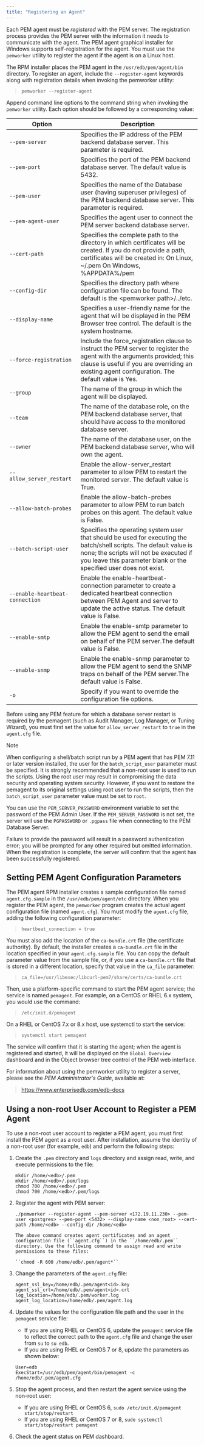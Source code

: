 ```yaml
---
title: "Registering an Agent"
---
```


<div id="registering_agent" class="registered_link"></div>

Each PEM agent must be *registered* with the PEM server. The registration process provides the PEM server with the information it needs to communicate with the agent. The PEM agent graphical installer for Windows supports self-registration for the agent. You must use the `pemworker` utility to register the agent if the agent is on a Linux host.

The RPM installer places the PEM agent in the `/usr/edb/pem/agent/bin` directory. To register an agent, include the `--register-agent` keywords along with registration details when invoking the pemworker utility:

> `pemworker --register-agent`

Append command line options to the command string when invoking the `pemworker` utility. Each option should be followed by a corresponding value:

| Option                          | Description                                                                                                                                                                                                                        |
| ------------------------------- | ---------------------------------------------------------------------------------------------------------------------------------------------------------------------------------------------------------------------------------- |
| `--pem-server`                  | Specifies the IP address of the PEM backend database server. This parameter is required.                                                                                                                                           |
| `--pem-port`                    | Specifies the port of the PEM backend database server. The default value is 5432.                                                                                                                                                  |
| `--pem-user`                    | Specifies the name of the Database user (having superuser privileges) of the PEM backend database server. This parameter is required.                                                                                              |
| `--pem-agent-user`              | Specifies the agent user to connect the PEM server backend database server.                                                                                                                                                        |
| `--cert-path`                   | Specifies the complete path to the directory in which certificates will be created. If you do not provide a path, certificates will be created in: On Linux, ~/.pem On Windows, %APPDATA%/pem                                      |
| `--config-dir`                  | Specifies the directory path where configuration file can be found. The default is the &lt;pemworker path>/../etc.                                                                                                                 |
| `--display-name`                | Specifies a user-friendly name for the agent that will be displayed in the PEM Browser tree control. The default is the system hostname.                                                                                           |
| `--force-registration`          | Include the force_registration clause to instruct the PEM server to register the agent with the arguments provided; this clause is useful if you are overriding an existing agent configuration. The default value is Yes.         |
| `--group`                       | The name of the group in which the agent will be displayed.                                                                                                                                                                        |
| `--team`                        | The name of the database role, on the PEM backend database server, that should have access to the monitored database server.                                                                                                       |
| `--owner`                       | The name of the database user, on the PEM backend database server, who will own the agent.                                                                                                                                         |
| `--allow_server_restart`        | Enable the allow-server_restart parameter to allow PEM to restart the monitored server. The default value is True.                                                                                                                 |
| `--allow-batch-probes`          | Enable the allow-batch-probes parameter to allow PEM to run batch probes on this agent. The default value is False.                                                                                                                |
| `--batch-script-user`           | Specifies the operating system user that should be used for executing the batch/shell scripts. The default value is none; the scripts will not be executed if you leave this parameter blank or the specified user does not exist. |
| `--enable-heartbeat-connection` | Enable the enable-heartbeat-connection parameter to create a dedicated heartbeat connection between PEM Agent and server to update the active status. The default value is False.                                                  |
| `--enable-smtp`                 | Enable the enable-smtp parameter to allow the PEM agent to send the email on behalf of the PEM server.The default value is False.                                                                                                  |
| `--enable-snmp`                 | Enable the enable-snmp parameter to allow the PEM agent to send the SNMP traps on behalf of the PEM server.The default value is False.                                                                                             |
| `-o`                            | Specify if you want to override the configuration file options.                                                                                                                                                                    |

Before using any PEM feature for which a database server restart is required by the pemagent (such as Audit Manager, Log Manager, or Tuning Wizard), you must first set the value for `allow_server_restart` to `true` in the `agent.cfg` file.

<div class="note">

<div class="title">

Note

</div>

When configuring a shell/batch script run by a PEM agent that has PEM 7.11 or later version installed, the user for the `batch_script_user` parameter must be specified. It is strongly recommended that a non-root user is used to run the scripts. Using the root user may result in compromising the data security and operating system security. However, if you want to restore the pemagent to its original settings using root user to run the scripts, then the `batch_script_user` parameter value must be set to `root`.

</div>

You can use the `PEM_SERVER_PASSWORD` environment variable to set the password of the PEM Admin User. If the `PEM_SERVER_PASSWORD` is not set, the server will use the `PGPASSWORD` or `.pgpass` file when connecting to the PEM Database Server.

Failure to provide the password will result in a password authentication error; you will be prompted for any other required but omitted information. When the registration is complete, the server will confirm that the agent has been successfully registered.

## Setting PEM Agent Configuration Parameters

The PEM agent RPM installer creates a sample configuration file named `agent.cfg.sample` in the `/usr/edb/pem/agent/etc` directory. When you register the PEM agent, the `pemworker` program creates the actual agent configuration file (named `agent.cfg`). You must modify the `agent.cfg` file, adding the following configuration parameter:

> `heartbeat_connection = true`

You must also add the location of the `ca-bundle.crt` file (the certificate authority). By default, the installer creates a `ca-bundle.crt` file in the location specified in your `agent.cfg.sample` file. You can copy the default parameter value from the sample file, or, if you use a `ca-bundle.crt` file that is stored in a different location, specify that value in the `ca_file` parameter:

> `ca_file=/usr/libexec/libcurl-pem7/share/certs/ca-bundle.crt`

Then, use a platform-specific command to start the PEM agent service; the service is named `pemagent`. For example, on a CentOS or RHEL 6.x system, you would use the command:

> `/etc/init.d/pemagent`

On a RHEL or CentOS 7.x or 8.x host, use systemctl to start the service:

> `systemctl start pemagent`

The service will confirm that it is starting the agent; when the agent is registered and started, it will be displayed on the `Global Overview` dashboard and in the Object browser tree control of the PEM web interface.

For information about using the pemworker utility to register a server, please see the *PEM Administrator's Guide*, available at:

> <https://www.enterprisedb.com/edb-docs>

## Using a non-root User Account to Register a PEM Agent

To use a non-root user account to register a PEM agent, you must first install the PEM agent as a root user. After installation, assume the identity of a non-root user (for example, `edb`) and perform the following steps:

1.  Create the `.pem` directory and `logs` directory and assign read, write, and execute permissions to the file:

    ```text
    mkdir /home/<edb>/.pem
    mkdir /home/<edb>/.pem/logs
    chmod 700 /home/<edb>/.pem
    chmod 700 /home/<edb>/.pem/logs
    ```

2.  Register the agent with PEM server:

    ```text
    ./pemworker --register-agent --pem-server <172.19.11.230> --pem-user <postgres> --pem-port <5432> --display-name <non_root> --cert-path /home/<edb> --config-dir /home/<edb>

    The above command creates agent certificates and an agent configuration file (``agent.cfg``) in the ``/home/edb/.pem`` directory. Use the following command to assign read and write permissions to these files:

    ``chmod -R 600 /home/edb/.pem/agent*``
    ```

3.  Change the parameters of the `agent.cfg` file:

    ```text
    agent_ssl_key=/home/edb/.pem/agent<id>.key
    agent_ssl_crt=/home/edb/.pem/agent<id>.crt
    log_location=/home/edb/.pem/worker.log
    agent_log_location=/home/edb/.pem/agent.log
    ```

4.  Update the values for the configuration file path and the user in the `pemagent` service file:

    -   If you are using RHEL or CentOS 6, update the `pemagent` service file to reflect the correct path to the `agent.cfg` file and change the user from `su` to `su edb`.
    -   If you are using RHEL or CentOS 7 or 8, update the parameters as shown below:

    ```text
    User=edb
    ExecStart=/usr/edb/pem/agent/bin/pemagent -c /home/edb/.pem/agent.cfg
    ```

5.  Stop the agent process, and then restart the agent service using the non-root user:

    -   If you are using RHEL or CentOS 6, `sudo /etc/init.d/pemagent start/stop/restart`
    -   If you are using RHEL or CentOS 7 or 8, `sudo systemctl start/stop/restart pemagent`

6.  Check the agent status on PEM dashboard.
